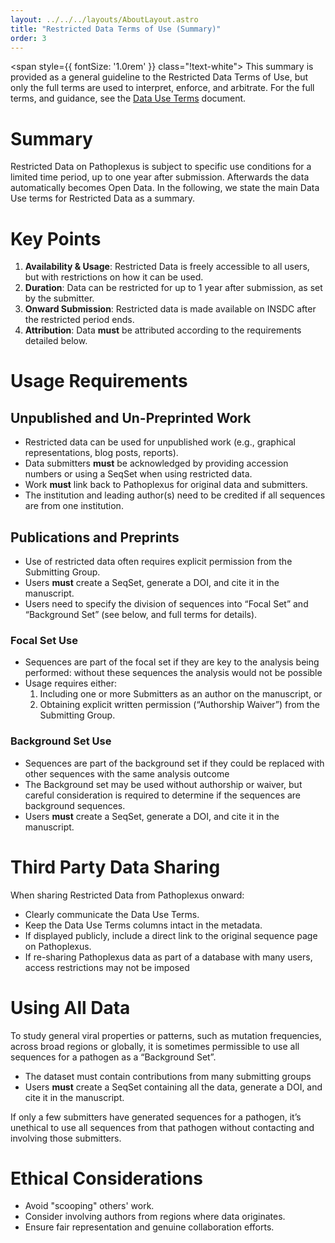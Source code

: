 ```yaml
---
layout: ../../../layouts/AboutLayout.astro
title: "Restricted Data Terms of Use (Summary)"
order: 3
---
```


<div class="bg-primary-500 !text-white p-3 my-4 rounded-lg max-w-md mx-auto box text-sm">

<span style={{ fontSize: '1.0rem' }} class="!text-white">
<MaterialSymbolsInfoOutline />
</span>
This summary is provided as a general guideline to the Restricted Data Terms of Use, but only the full terms are used to interpret, enforce, and arbitrate. For the full terms, and guidance, see the
<a href="/about/terms-of-use/data-use-terms" class="!text-white">Data Use Terms</a> document.
</div>

# Summary
Restricted Data on Pathoplexus is subject to specific use conditions for a limited time period, up to one year after submission. Afterwards the data automatically becomes Open Data. In the following, we state the main Data Use terms for Restricted Data as a summary.

# Key Points
1. **Availability & Usage**: Restricted Data is freely accessible to all users, but with restrictions on how it can be used.
2. **Duration**: Data can be restricted for up to 1 year after submission, as set by the submitter.
3. **Onward Submission**: Restricted data is made available on INSDC after the restricted period ends.
4. **Attribution**: Data **must** be attributed according to the requirements detailed below.

# Usage Requirements

## Unpublished and Un-Preprinted Work
- Restricted data can be used for unpublished work (e.g., graphical representations, blog posts, reports).
- Data submitters **must** be acknowledged by providing accession numbers or using a SeqSet when using restricted data.
- Work **must** link back to Pathoplexus for original data and submitters.
- The institution and leading author(s) need to be credited if all sequences are from one institution.

## Publications and Preprints
- Use of restricted data often requires explicit permission from the Submitting Group.
- Users **must** create a SeqSet, generate a DOI, and cite it in the manuscript.
- Users need to specify the division of sequences into “Focal Set” and “Background Set” (see below, and full terms for details).

### Focal Set Use
- Sequences are part of the focal set if they are key to the analysis being performed: without these sequences the analysis would not be possible
- Usage requires either:
  1. Including one or more Submitters as an author on the manuscript, or
  2. Obtaining explicit written permission (“Authorship Waiver”) from the Submitting Group.

### Background Set Use
- Sequences are part of the background set if they could be replaced with other sequences with the same analysis outcome
- The Background set may be used without authorship or waiver, but careful consideration is required to determine if the sequences are background sequences.
- Users **must** create a SeqSet, generate a DOI, and cite it in the manuscript.

# Third Party Data Sharing
When sharing Restricted Data from Pathoplexus onward:
- Clearly communicate the Data Use Terms.
- Keep the Data Use Terms columns intact in the metadata.
- If displayed publicly, include a direct link to the original sequence page on Pathoplexus.
- If re-sharing Pathoplexus data as part of a database with many users, access restrictions may not be imposed

# Using All Data
To study general viral properties or patterns, such as mutation frequencies, across broad regions or globally, it is sometimes permissible to use all sequences for a pathogen as a “Background Set”.

- The dataset must contain contributions from many submitting groups
- Users **must** create a SeqSet containing all the data, generate a DOI, and cite it in the manuscript.

If only a few submitters have generated sequences for a pathogen, it’s unethical to use all sequences from that pathogen without contacting and involving those submitters.

# Ethical Considerations
- Avoid "scooping" others' work.
- Consider involving authors from regions where data originates.
- Ensure fair representation and genuine collaboration efforts.
